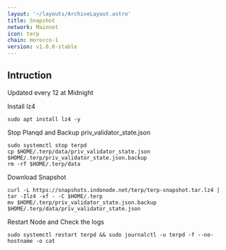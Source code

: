 ```yaml
---
layout: '~/layouts/ArchiveLayout.astro'
title: Snapshot
network: Mainnet
icon: terp
chain: morocco-1
version: v1.0.0-stable
---
```

## Intruction
Updated every 12 at Midnight

 Install lz4
```
sudo apt install lz4 -y
```

 Stop Planqd and Backup priv_validator_state.json
```
sudo systemctl stop terpd
cp $HOME/.terp/data/priv_validator_state.json $HOME/.terp/priv_validator_state.json.backup
rm -rf $HOME/.terp/data
```

 Download Snapshot
```
curl -L https://snapshots.indonode.net/terp/terp-snapshot.tar.lz4 | tar -Ilz4 -xf - -C $HOME/.terp
mv $HOME/.terp/priv_validator_state.json.backup $HOME/.terp/data/priv_validator_state.json
```

 Restart Node and Check the logs

```
sudo systemctl restart terpd && sudo journalctl -u terpd -f --no-hostname -o cat
```